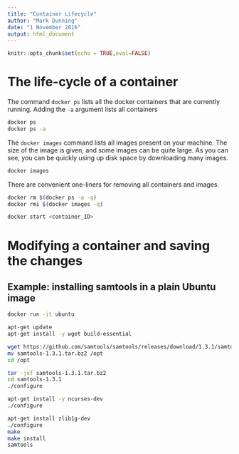 ```yaml
---
title: "Container Lifecycle"
author: "Mark Dunning"
date: "1 November 2016"
output: html_document
---
```


```r
knitr::opts_chunk$set(echo = TRUE,eval=FALSE)
```

# The life-cycle of a container

The command `docker ps` lists all the docker containers that are currently running. Adding the `-a` argument lists all containers

```bash
docker ps
docker ps -a
```

The `docker images` command lists all images present on your machine. The size of the image is given, and some images can be quite large. As you can see, you can be quickly using up disk space by downloading many images.

```bash
docker images
```

There are convenient one-liners for removing all containers and images.

```bash
docker rm $(docker ps -a -q)
docker rmi $(docker images -q)
```

```bash
docker start <container_ID>
```

# Modifying a container and saving the changes

## Example: installing samtools in a plain Ubuntu image

```bash
docker run -it ubuntu
```

```bash
apt-get update
apt-get install -y wget build-essential
```

```bash
wget https://github.com/samtools/samtools/releases/download/1.3.1/samtools-1.3.1.tar.bz2
mv samtools-1.3.1.tar.bz2 /opt
cd /opt
```

```bash
tar -jxf samtools-1.3.1.tar.bz2
cd samtools-1.3.1
./configure
```


```bash
apt-get install -y ncurses-dev
./configure
```

```bash
apt-get install zlib1g-dev
./configure
make
make install
samtools
```

```bash

```

